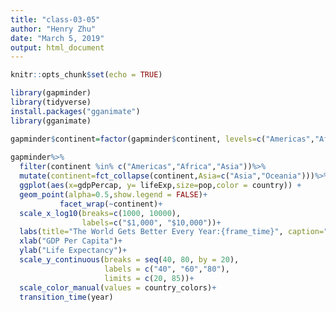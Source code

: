 ```yaml
---
title: "class-03-05"
author: "Henry Zhu"
date: "March 5, 2019"
output: html_document
---
```


```r
knitr::opts_chunk$set(echo = TRUE)
```
```r
library(gapminder)
library(tidyverse)
install.packages("gganimate")
library(gganimate)
```
```r
gapminder$continent=factor(gapminder$continent, levels=c("Americas","Africa", "Asia"))
                           
gapminder%>%
  filter(continent %in% c("Americas","Africa","Asia"))%>%
  mutate(continent=fct_collapse(continent,Asia=c("Asia","Oceania")))%>%
  ggplot(aes(x=gdpPercap, y= lifeExp,size=pop,color = country)) + 
  geom_point(alpha=0.5,show.legend = FALSE)+
           facet_wrap(~continent)+
  scale_x_log10(breaks=c(1000, 10000),
                labels=c("$1,000", "$10,000"))+
  labs(title="The World Gets Better Every Year:{frame_time}", caption="Source:gapminder package")+
  xlab("GDP Per Capita")+
  ylab("Life Expectancy")+
  scale_y_continuous(breaks = seq(40, 80, by = 20),
                     labels = c("40", "60","80"),
                     limits = c(20, 85))+
  scale_color_manual(values = country_colors)+
  transition_time(year)
  
  
```